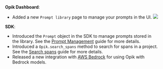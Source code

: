 **Opik Dashboard**:

- Added a new `Prompt library` page to manage your prompts in the UI.
  <Frame>
    <img src="/img/changelog/2024-11-04/prompt_library_versions.png" />
  </Frame>

**SDK**:

- Introduced the `Prompt` object in the SDK to manage prompts stored in the library. See the [Prompt Management](/docs/prompt_engineering/managing_prompts_in_code) guide for more details.
- Introduced a `Opik.search_spans` method to search for spans in a project. See the [Search spans](/docs/tracing/export_data#exporting-spans) guide for more details.
- Released a new integration with [AWS Bedrock](/docs/tracing/integrations/bedrock) for using Opik with Bedrock models.
